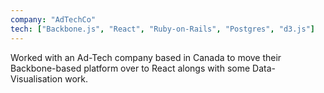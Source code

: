 ```yaml
---
company: "AdTechCo"
tech: ["Backbone.js", "React", "Ruby-on-Rails", "Postgres", "d3.js"]
---
```


Worked with an Ad-Tech company based in Canada to move their Backbone-based platform over to React alongs with some Data-Visualisation work.
